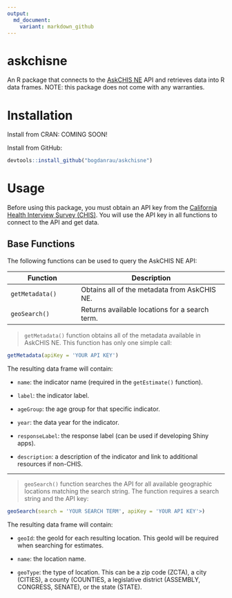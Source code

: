 ```yaml
---
output:
  md_document:
    variant: markdown_github
---
```


askchisne
=========

An R package that connects to the [AskCHIS NE](http://askchisne.ucla.edu) API and retrieves data into R data frames.
NOTE: this package does not come with any warranties.

Installation
============
Install from CRAN: COMING SOON!

Install from GitHub:
```r
devtools::install_github("bogdanrau/askchisne")
```

Usage
=====
Before using this package, you must obtain an API key from the [California Health Interview Survey (CHIS)](http://chis.ucla.edu).
You will use the API key in all functions to connect to the API and get data.

Base Functions
--------------
The following functions can be used to query the AskCHIS NE API:

Function                  | Description
--------------------------|-----------------------------------------------------
`getMetadata()`           | Obtains all of the metadata from AskCHIS NE.
`geoSearch()`             | Returns available locations for a search term.

> `getMetadata()` function obtains all of the metadata available in AskCHIS NE. This function has only
one simple call:
```r
getMetadata(apiKey = 'YOUR API KEY')
```

The resulting data frame will contain:

* `name`: the indicator name (required in the `getEstimate()` function).

* `label`: the indicator label.

* `ageGroup`: the age group for that specific indicator.

* `year`: the data year for the indicator.

* `responseLabel`: the response label (can be used if developing Shiny apps).

* `description`: a description of the indicator and link to additional resources if non-CHIS.

***

> `geoSearch()` function searches the API for all available geographic locations matching the search string.
The function requires a search string and the API key:
```r
geoSearch(search = 'YOUR SEARCH TERM', apiKey = 'YOUR API KEY'>)
```

The resulting data frame will contain:

* `geoId`: the geoId for each resulting location. This geoId will be required when searching for estimates.

* `name`: the location name.

* `geoType`: the type of location. This can be a zip code (ZCTA), a city (CITIES), a county (COUNTIES,
a legislative district (ASSEMBLY, CONGRESS, SENATE), or the state (STATE).

